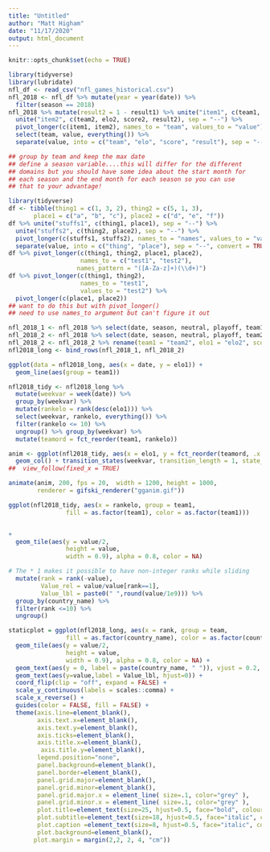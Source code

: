 ```yaml
---
title: "Untitled"
author: "Matt Higham"
date: "11/17/2020"
output: html_document
---
```


```r
knitr::opts_chunk$set(echo = TRUE)
```


```r
library(tidyverse)
library(lubridate)
nfl_df <- read_csv("nfl_games_historical.csv")
nfl_2018 <- nfl_df %>% mutate(year = year(date)) %>%
  filter(season == 2018) 
nfl_2018 %>% mutate(result2 = 1 - result1) %>% unite("item1", c(team1, elo1, score1, result1), sep = "--") %>%
  unite("item2", c(team2, elo2, score2, result2), sep = "--") %>%
  pivot_longer(c(item1, item2), names_to = "team", values_to = "value") %>%
  select(team, value, everything()) %>%
  separate(value, into = c("team", "elo", "score", "result"), sep = "--", convert = TRUE) 

## group by team and keep the max date
## define a season variable....this will differ for the different
## domains but you should have some idea about the start month for 
## each season and the end month for each season so you can use
## that to your advantage!

library(tidyverse)
df <- tibble(thing1 = c(1, 3, 2), thing2 = c(5, 1, 3),
       place1 = c("a", "b", "c"), place2 = c("d", "e", "f"))
df %>% unite("stuffs1", c(thing1, place1), sep = "--") %>%
  unite("stuffs2", c(thing2, place2), sep = "--") %>%
  pivot_longer(c(stuffs1, stuffs2), names_to = "names", values_to = "value") %>%
  separate(value, into = c("thing", "place"), sep = "--", convert = TRUE) 
df %>% pivot_longer(c(thing1, thing2, place1, place2), 
                    names_to = c("test1", "test2"),
                   names_pattern = "([A-Za-z]+)(\\d+)")
df %>% pivot_longer(c(thing1, thing2),
                    names_to = "test1",
                    values_to = "test2") %>%
  pivot_longer(c(place1, place2))
## want to do this but with pivot_longer() 
## need to use names_to argument but can't figure it out

nfl_2018_1 <- nfl_2018 %>% select(date, season, neutral, playoff, team1, elo1, elo_prob1, score1, result1, year)
nfl_2018_2 <- nfl_2018 %>% select(date, season, neutral, playoff, team2, elo2, elo_prob1, score2, result1, year)
nfl_2018_2 <- nfl_2018_2 %>% rename(team1 = "team2", elo1 = "elo2", score1 = "score2")
nfl2018_long <- bind_rows(nfl_2018_1, nfl_2018_2)

ggplot(data = nfl2018_long, aes(x = date, y = elo1)) + 
  geom_line(aes(group = team1))

```

```r
nfl2018_tidy <- nfl2018_long %>%
  mutate(weekvar = week(date)) %>%
  group_by(weekvar) %>%
  mutate(rankelo = rank(desc(elo1))) %>%
  select(weekvar, rankelo, everything()) %>%
  filter(rankelo <= 10) %>%
  ungroup() %>% group_by(weekvar) %>%
  mutate(teamord = fct_reorder(team1, rankelo))

anim <- ggplot(nfl2018_tidy, aes(x = elo1, y = fct_reorder(teamord, .x = elo1), group = weekvar)) +
  geom_col() + transition_states(weekvar, transition_length = 1, state_length = 1)## +
##  view_follow(fixed_x = TRUE)

animate(anim, 200, fps = 20,  width = 1200, height = 1000, 
        renderer = gifski_renderer("gganim.gif"))

ggplot(nfl2018_tidy, aes(x = rankelo, group = team1, 
                fill = as.factor(team1), color = as.factor(team1))) 


+
  geom_tile(aes(y = value/2,
                height = value,
                width = 0.9), alpha = 0.8, color = NA) 

# The * 1 makes it possible to have non-integer ranks while sliding
  mutate(rank = rank(-value),
         Value_rel = value/value[rank==1],
         Value_lbl = paste0(" ",round(value/1e9))) %>%
  group_by(country_name) %>% 
  filter(rank <=10) %>%
  ungroup()

staticplot = ggplot(nfl2018_long, aes(x = rank, group = team, 
                fill = as.factor(country_name), color = as.factor(country_name))) +
  geom_tile(aes(y = value/2,
                height = value,
                width = 0.9), alpha = 0.8, color = NA) +
  geom_text(aes(y = 0, label = paste(country_name, " ")), vjust = 0.2, hjust = 1) +
  geom_text(aes(y=value,label = Value_lbl, hjust=0)) +
  coord_flip(clip = "off", expand = FALSE) +
  scale_y_continuous(labels = scales::comma) +
  scale_x_reverse() +
  guides(color = FALSE, fill = FALSE) +
  theme(axis.line=element_blank(),
        axis.text.x=element_blank(),
        axis.text.y=element_blank(),
        axis.ticks=element_blank(),
        axis.title.x=element_blank(),
         axis.title.y=element_blank(),
        legend.position="none",
        panel.background=element_blank(),
        panel.border=element_blank(),
        panel.grid.major=element_blank(),
        panel.grid.minor=element_blank(),
        panel.grid.major.x = element_line( size=.1, color="grey" ),
        panel.grid.minor.x = element_line( size=.1, color="grey" ),
        plot.title=element_text(size=25, hjust=0.5, face="bold", colour="grey", vjust=-1),
        plot.subtitle=element_text(size=18, hjust=0.5, face="italic", color="grey"),
        plot.caption =element_text(size=8, hjust=0.5, face="italic", color="grey"),
        plot.background=element_blank(),
       plot.margin = margin(2,2, 2, 4, "cm"))
```


